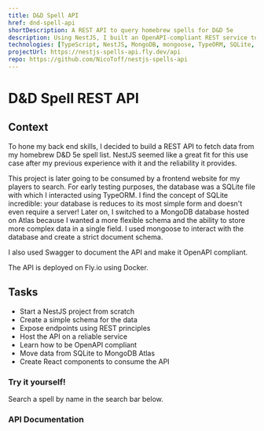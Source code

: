 ```yaml
---
title: D&D Spell API
href: dnd-spell-api
shortDescription: A REST API to query homebrew spells for D&D 5e
description: Using NestJS, I built an OpenAPI-compliant REST service to query D&D 5e homebrew spells data from any frontend application.
technologies: [TypeScript, NestJS, MongoDB, mongoose, TypeORM, SQLite, Swagger, Docker, VSCode, Fly.io, pnpm]
projectUrl: https://nestjs-spells-api.fly.dev/api
repo: https://github.com/NicoToff/nestjs-spells-api
---
```


# D&D Spell REST API

## Context

To hone my back end skills, I decided to build a REST API to fetch data from my homebrew D&D 5e spell list. NestJS seemed like a great fit for this use case after my previous experience with it and the reliability it provides.

This project is later going to be consumed by a frontend website for my players to search. For early testing purposes, the database was a SQLite file with which I interacted using TypeORM. I find the concept of SQLite incredible: your database is reduces to its most simple form and doesn't even require a server! Later on, I switched to a MongoDB database hosted on Atlas because I wanted a more flexible schema and the ability to store more complex data in a single field. I used mongoose to interact with the database and create a strict document schema.

I also used Swagger to document the API and make it OpenAPI compliant.

The API is deployed on Fly.io using Docker.


## Tasks

- Start a NestJS project from scratch
- Create a simple schema for the data
- Expose endpoints using REST principles
- Host the API on a reliable service
- Learn how to be OpenAPI compliant
- Move data from SQLite to MongoDB Atlas
- Create React components to consume the API

### Try it yourself!

Search a spell by name in the search bar below.

<Search client:load />

### API Documentation